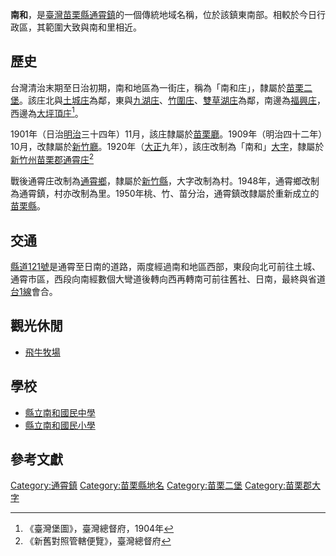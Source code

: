 {{noteTA　
|1 = zh-cn:庄; zh-hk:庄; zh-tw:庄;
}}
'''南和'''，是[[臺灣|臺灣]][[苗栗縣|苗栗縣]][[通霄鎮|通霄鎮]]的一個傳統地域名稱，位於該鎮東南部。相較於今日行政區，其範圍大致與南和里相近。

==歷史==
台灣清治末期至日治初期，南和地區為一街庄，稱為「南和庄」，隸屬於[[苗栗二堡|苗栗二堡]]。該庄北與[[土城_(苗栗縣)|土城庄]]為鄰，東與[[九湖庄|九湖庄]]、[[竹圍_(苗栗縣)|竹圍庄]]、[[雙草湖庄|雙草湖庄]]為鄰，南邊為[[福興_(苗栗縣)|福興庄]]，西邊為[[大坪頂_(苗栗縣)|大坪頂庄]]<ref>《臺灣堡圖》，臺灣總督府，1904年</ref>。

1901年（日治[[明治|明治]]三十四年）11月，該庄隸屬於[[苗栗廳|苗栗廳]]。1909年（明治四十二年）10月，改隸屬於[[新竹廳|新竹廳]]。1920年（[[大正|大正]]九年），該庄改制為「南和」[[大字|大字]]，隸屬於[[新竹州|新竹州]][[苗栗郡|苗栗郡]][[通霄庄|通霄庄]]<ref>《新舊對照管轄便覽》，臺灣總督府</ref>

戰後通霄庄改制為[[通霄鄉|通霄鄉]]，隸屬於[[新竹縣|新竹縣]]，大字改制為村。1948年，通霄鄉改制為通霄鎮，村亦改制為里。1950年桃、竹、苗分治，通霄鎮改隸屬於重新成立的[[苗栗縣|苗栗縣]]。

==交通==
[[縣道121號|縣道121號]]是通霄至日南的道路，兩度經過南和地區西部，東段向北可前往土城、通霄市區，西段向南經數個大彎道後轉向西再轉南可前往舊社、日南，最終與省道[[台1線|台1線]]會合。

==觀光休閒==
*[[飛牛牧場|飛牛牧場]]

==學校==
*[[縣立南和國民中學|縣立南和國民中學]]
*[[縣立南和國民小學|縣立南和國民小學]]

==參考文獻==
{{reflist}}

{{苗栗郡}}

[[Category:通霄鎮|Category:通霄鎮]]
[[Category:苗栗縣地名|Category:苗栗縣地名]]
[[Category:苗栗二堡|Category:苗栗二堡]]
[[Category:苗栗郡大字|Category:苗栗郡大字]]